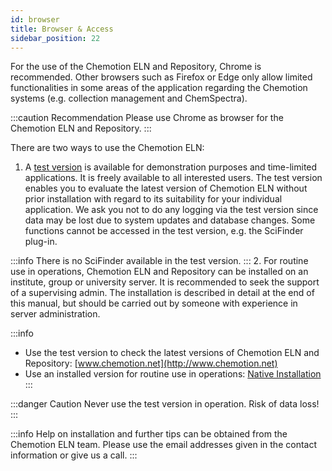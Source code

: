 ```yaml
---
id: browser
title: Browser & Access
sidebar_position: 22
---
```


For the use of the Chemotion ELN and Repository, Chrome is recommended. Other browsers such as Firefox or Edge only allow limited functionalities in some areas of the application regarding the Chemotion systems (e.g. collection management and ChemSpectra).

:::caution Recommendation
Please use Chrome as browser for the Chemotion ELN and Repository.
:::

There are two ways to use the Chemotion ELN:

1. A [test version](https://eln.chemotion.net/home) is available for demonstration purposes and time-limited applications. It is freely available to all interested users. The test version enables you to evaluate the latest version of Chemotion ELN without prior installation with regard to its suitability for your individual application. We ask you not to do any logging via the test version since data may be lost due to system updates and database changes. Some functions cannot be accessed in the test version, e.g. the SciFinder plug-in.

:::info
There is no SciFinder available in the test version.
::: 2. For routine use in operations, Chemotion ELN and Repository can be installed on an institute, group or university server. It is recommended to seek the support of a supervising admin. The installation is described in detail at the end of this manual, but should be carried out by someone with experience in server administration.

:::info

- Use the test version to check the latest versions of Chemotion ELN and Repository: [www.chemotion.net](http://www.chemotion.net)
- Use an installed version for routine use in operations: [Native Installation](native_installation.mdx)
  :::

:::danger Caution
Never use the test version in operation. Risk of data loss!
:::

:::info
Help on installation and further tips can be obtained from the Chemotion ELN team. Please use the email addresses given in the contact information or give us a call.
:::
